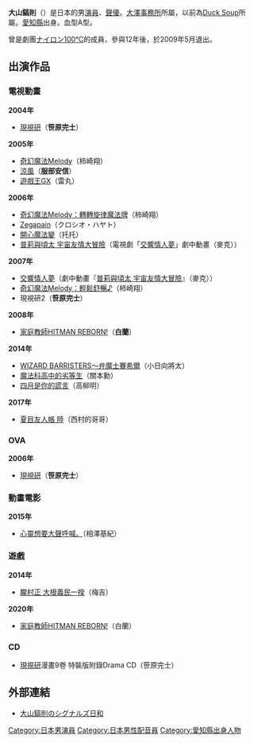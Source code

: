 {{japanese|japanese=大山 鎬則|kana=おおやま たかのり|romaji=Ōyama Takanori}}

'''大山鎬則'''（{{lang-ja|大山鎬則}}）{{BD|1974年|3月8日|catIdx=Ooyama Takanori}}是日本的男[[演員|演員]]、[[聲優|聲優]]。[[大澤事務所|大澤事務所]]所屬，以前為[[Duck_Soup|Duck Soup]]所屬。[[愛知縣|愛知縣]]出身。血型A型。

曾是劇團[[ナイロン100℃|ナイロン100℃]]的成員，參與12年後，於2009年5月退出。

==出演作品==
===電視動畫===
'''2004年'''
*[[現視研|現視研]]（'''笹原完士'''）
'''2005年'''
*[[奇幻魔法Melody|奇幻魔法Melody]]（柿崎翔）
*[[涼風|涼風]]（'''服部安信'''）
*[[遊戲王GX|遊戲王GX]]（雷丸）
'''2006年'''
*[[奇幻魔法Melody：轉轉旋律魔法牌|奇幻魔法Melody：轉轉旋律魔法牌]]（柿崎翔）
*[[Zegapain|Zegapain]]（クロシオ・ハヤト）
*[[開心魔法變|開心魔法變]]（托托）
*[[普莉與頃太_宇宙友情大冒險|普莉與頃太 宇宙友情大冒險]]（電視劇「[[交響情人夢|交響情人夢]]」劇中動畫（麥克））
'''2007年'''
*[[交響情人夢_(動畫)|交響情人夢]]（劇中動畫『[[普莉與頃太_宇宙友情大冒險|普莉與頃太 宇宙友情大冒險]]』（麥克））
*[[奇幻魔法Melody：輕鬆舒暢♪|奇幻魔法Melody：輕鬆舒暢♪]]（柿崎翔）
*現視研2（'''笹原完士'''）
'''2008年'''
*[[家庭教師HITMAN_REBORN!_(動畫)|家庭教師HITMAN REBORN!]]（'''白蘭'''）
'''2014年'''
*[[WIZARD_BARRISTERS～弁魔士賽希爾|WIZARD BARRISTERS～弁魔士賽希爾]]（小日向將太）
*[[魔法科高中的劣等生|魔法科高中的劣等生]]（關本勳）
*[[四月是你的謊言|四月是你的謊言]]（高柳明）
'''2017年'''
*[[夏目友人帳|夏目友人帳 陸]]（西村的哥哥）

===OVA===
'''2006年'''
*[[現視研|現視研]]（'''笹原完士'''）

=== 動畫電影 ===
'''2015年'''
* [[心靈想要大聲呼喊。|心靈想要大聲呼喊。]]（相澤基紀）<!--9月19日-->

=== 遊戲 ===
'''2014年'''
* [[朧村正|朧村正 大根義民一揆]]（梅吉）

'''2020年'''
*[[家庭教師HITMAN_REBORN!|家庭教師HITMAN REBORN!]]（白蘭）

===CD===
*[[現視研|現視研]]漫畫9卷 特裝版附錄Drama CD（笹原完士）

==外部連結==
*{{ja}}[http://ameblo.jp/shignal-allblue/ 大山鎬則のシグナルズ日和]{{Wayback|url=http://ameblo.jp/shignal-allblue/ |date=20080407082413 }}

{{大澤事務所}}
{{DEFAULTSORT:Ooyama Takanori}}
[[Category:日本男演員|Category:日本男演員]]
[[Category:日本男性配音員|Category:日本男性配音員]]
[[Category:愛知縣出身人物|Category:愛知縣出身人物]]
{{Japan-enter-bio-stub}}